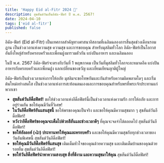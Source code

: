 ```yaml
---
title: 'Happy Eid al-Fitr 2024 🤲'
description: สุขสันต์วันเย็นอิดัล-ฟิตร์ ปี พ.ศ. 2567!
date: 2024-04-10
tags: ['eid al-fitr']
published: false
---
```


อิดัล-ฟิตร์ (Eid al-Fitr) เป็นเทศกาลสำคัญทางศาสนาอิสลามที่เฉลิมฉลองการสิ้นสุดช่วงเดือนรอมฎาน เป็นช่วงเวลาแห่งความสุข ความสุข และการขอบคุณ สำหรับมุสลิมทั่วโลก อิดัล-ฟิตร์เป็นโอกาสอันยิ่งใหญ่สำหรับครอบครัวและเพื่อนฝูงมารวมตัวกัน แบ่งปันอาหาร และเฉลิมฉลอง

ในปี พ.ศ. 2567 อิดัล-ฟิตร์จะตรงกับวันที่ 1 พฤษภาคม เป็นวันที่มุสลิมทั่วโลกจะละหมาดอีด แบ่งปันอาหารกับครอบครัวและเพื่อนฝูง แลกเปลี่ยนของขวัญ และเยี่ยมเยียนญาติผู้ใหญ่

อิดัล-ฟิตร์เป็นช่วงเวลาแห่งการให้อภัย มุสลิมจะขอโทษกันและกันสำหรับความผิดพลาดใดๆ และเริ่มต้นใหม่อย่างสดใส เป็นช่วงเวลาแห่งการสะท้อนตนเองและการขอบคุณสำหรับพรที่พระเจ้าประทานแก่พวกเขา

- **สุขสันต์วันอีดิ้ลฟิตร์!** ขอให้ช่วงเวลาแห่งอีดิ้ลฟิตร์นี้เป็นช่วงเวลาแห่งความรัก การให้อภัย และการอยู่ร่วมกัน ขอให้คุณมีวันที่วิเศษ!
- **ในวันอีดิ้ลฟิตร์อันแสนสุขนี้** ขอให้พรของคุณเป็นจริง และขอให้คุณมีความสุขมาก ๆ สุขสันต์วันอีดิ้ลฟิตร์!
- **หวังว่าอีดิ้ลฟิตร์ของคุณจะเต็มไปด้วยสีสันและช่วงเวลาดีๆ** ที่คุณจะจดจำได้ตลอดไป สุขสันต์วันอีดิ้ลฟิตร์!
- **ขอให้อัลลอฮ์ (ﷲ) ประทานพรให้คุณและครอบครัว** และขอให้คุณมีความสุขกับทุกช่วงเวลาของวันอันพิเศษนี้ สุขสันต์วันอีดิ้ลฟิตร์!
- **ขอให้คุณมีวันอีดิ้ลฟิตร์ที่แสนสุข** เติมเต็มหัวใจของคุณด้วยความสุข และเติมเต็มบ้านของคุณด้วยรอยยิ้ม สุขสันต์วันอีดิ้ลฟิตร์!
- **ขอให้วันอีดิ้ลฟิตร์นำพาความสงบสุข สิ่งที่ดีงาม และความสุขมาให้คุณ** สุขสันต์วันอีดิ้ลฟิตร์!
